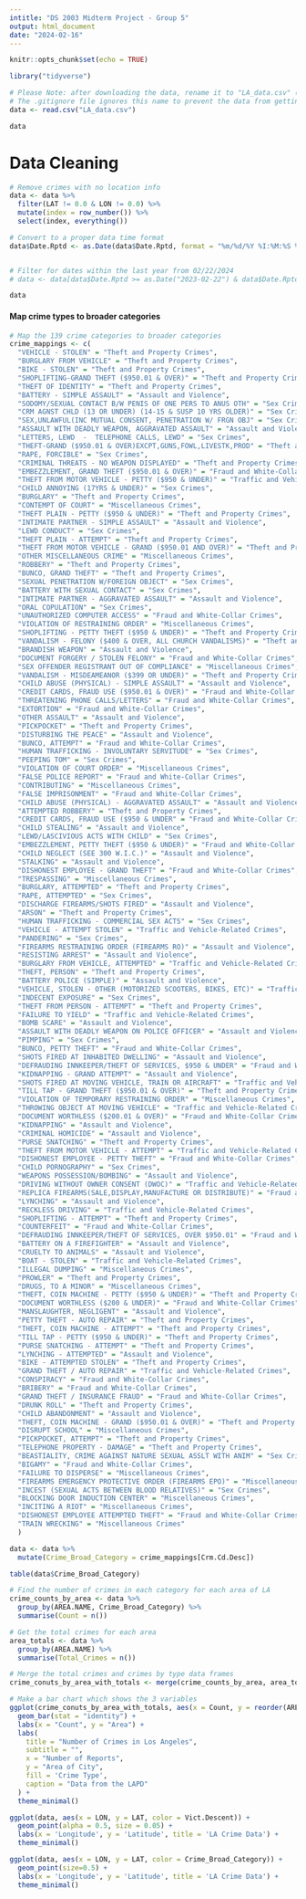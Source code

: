 ```yaml
---
intitle: "DS 2003 Midterm Project - Group 5"
output: html_document
date: "2024-02-16"
---
```


```r
knitr::opts_chunk$set(echo = TRUE)
```

```r
library("tidyverse")
```

```r
# Please Note: after downloading the data, rename it to "LA_data.csv" (and place it in the same directory)
# The .gitignore file ignores this name to prevent the data from getting committed
data <- read.csv("LA_data.csv")
```

```r
data
```

# Data Cleaning

```r


# Remove crimes with no location info
data <- data %>%
  filter(LAT != 0.0 & LON != 0.0) %>%
  mutate(index = row_number()) %>%
  select(index, everything())

# Convert to a proper data time format
data$Date.Rptd <- as.Date(data$Date.Rptd, format = "%m/%d/%Y %I:%M:%S %p")


# Filter for dates within the last year from 02/22/2024
# data <- data[data$Date.Rptd >= as.Date("2023-02-22") & data$Date.Rptd <= as.Date("2024-02-22"), ]

```


```r
data
```


#### Map crime types to broader categories

```r
# Map the 139 crime categories to broader categories
crime_mappings <- c(
  "VEHICLE - STOLEN" = "Theft and Property Crimes",
  "BURGLARY FROM VEHICLE" = "Theft and Property Crimes",
  "BIKE - STOLEN" = "Theft and Property Crimes",
  "SHOPLIFTING-GRAND THEFT ($950.01 & OVER)" = "Theft and Property Crimes",
  "THEFT OF IDENTITY" = "Theft and Property Crimes",
  "BATTERY - SIMPLE ASSAULT" = "Assault and Violence",
  "SODOMY/SEXUAL CONTACT B/W PENIS OF ONE PERS TO ANUS OTH" = "Sex Crimes",
  "CRM AGNST CHLD (13 OR UNDER) (14-15 & SUSP 10 YRS OLDER)" = "Sex Crimes",
  "SEX,UNLAWFUL(INC MUTUAL CONSENT, PENETRATION W/ FRGN OBJ" = "Sex Crimes",
  "ASSAULT WITH DEADLY WEAPON, AGGRAVATED ASSAULT" = "Assault and Violence",
  "LETTERS, LEWD  -  TELEPHONE CALLS, LEWD" = "Sex Crimes",
  "THEFT-GRAND ($950.01 & OVER)EXCPT,GUNS,FOWL,LIVESTK,PROD" = "Theft and Property Crimes",
  "RAPE, FORCIBLE" = "Sex Crimes",
  "CRIMINAL THREATS - NO WEAPON DISPLAYED" = "Theft and Property Crimes",
  "EMBEZZLEMENT, GRAND THEFT ($950.01 & OVER)" = "Fraud and White-Collar Crimes",
  "THEFT FROM MOTOR VEHICLE - PETTY ($950 & UNDER)" = "Traffic and Vehicle-Related Crimes",
  "CHILD ANNOYING (17YRS & UNDER)" = "Sex Crimes",
  "BURGLARY" = "Theft and Property Crimes",
  "CONTEMPT OF COURT" = "Miscellaneous Crimes",
  "THEFT PLAIN - PETTY ($950 & UNDER)" = "Theft and Property Crimes",
  "INTIMATE PARTNER - SIMPLE ASSAULT" = "Assault and Violence",
  "LEWD CONDUCT" = "Sex Crimes",
  "THEFT PLAIN - ATTEMPT" = "Theft and Property Crimes",
  "THEFT FROM MOTOR VEHICLE - GRAND ($950.01 AND OVER)" = "Theft and Property Crimes",
  "OTHER MISCELLANEOUS CRIME" = "Miscellaneous Crimes",
  "ROBBERY" = "Theft and Property Crimes",
  "BUNCO, GRAND THEFT" = "Theft and Property Crimes",
  "SEXUAL PENETRATION W/FOREIGN OBJECT" = "Sex Crimes",
  "BATTERY WITH SEXUAL CONTACT" = "Sex Crimes",
  "INTIMATE PARTNER - AGGRAVATED ASSAULT" = "Assault and Violence",
  "ORAL COPULATION" = "Sex Crimes",
  "UNAUTHORIZED COMPUTER ACCESS" = "Fraud and White-Collar Crimes",
  "VIOLATION OF RESTRAINING ORDER" = "Miscellaneous Crimes",
  "SHOPLIFTING - PETTY THEFT ($950 & UNDER)" = "Theft and Property Crimes",
  "VANDALISM - FELONY ($400 & OVER, ALL CHURCH VANDALISMS)" = "Theft and Property Crimes",
  "BRANDISH WEAPON" = "Assault and Violence",
  "DOCUMENT FORGERY / STOLEN FELONY" = "Fraud and White-Collar Crimes",
  "SEX OFFENDER REGISTRANT OUT OF COMPLIANCE" = "Miscellaneous Crimes",
  "VANDALISM - MISDEAMEANOR ($399 OR UNDER)" = "Theft and Property Crimes",
  "CHILD ABUSE (PHYSICAL) - SIMPLE ASSAULT" = "Assault and Violence",
  "CREDIT CARDS, FRAUD USE ($950.01 & OVER)" = "Fraud and White-Collar Crimes",
  "THREATENING PHONE CALLS/LETTERS" = "Fraud and White-Collar Crimes",
  "EXTORTION" = "Fraud and White-Collar Crimes",
  "OTHER ASSAULT" = "Assault and Violence",
  "PICKPOCKET" = "Theft and Property Crimes",
  "DISTURBING THE PEACE" = "Assault and Violence",
  "BUNCO, ATTEMPT" = "Fraud and White-Collar Crimes",
  "HUMAN TRAFFICKING - INVOLUNTARY SERVITUDE" = "Sex Crimes",
  "PEEPING TOM" = "Sex Crimes",
  "VIOLATION OF COURT ORDER" = "Miscellaneous Crimes",
  "FALSE POLICE REPORT" = "Fraud and White-Collar Crimes",
  "CONTRIBUTING" = "Miscellaneous Crimes",
  "FALSE IMPRISONMENT" = "Fraud and White-Collar Crimes",
  "CHILD ABUSE (PHYSICAL) - AGGRAVATED ASSAULT" = "Assault and Violence",
  "ATTEMPTED ROBBERY" = "Theft and Property Crimes",
  "CREDIT CARDS, FRAUD USE ($950 & UNDER" = "Fraud and White-Collar Crimes",
  "CHILD STEALING" = "Assault and Violence",
  "LEWD/LASCIVIOUS ACTS WITH CHILD" = "Sex Crimes",
  "EMBEZZLEMENT, PETTY THEFT ($950 & UNDER)" = "Fraud and White-Collar Crimes",
  "CHILD NEGLECT (SEE 300 W.I.C.)" = "Assault and Violence",
  "STALKING" = "Assault and Violence",
  "DISHONEST EMPLOYEE - GRAND THEFT" = "Fraud and White-Collar Crimes",
  "TRESPASSING" = "Miscellaneous Crimes",
  "BURGLARY, ATTEMPTED" = "Theft and Property Crimes",
  "RAPE, ATTEMPTED" = "Sex Crimes",
  "DISCHARGE FIREARMS/SHOTS FIRED" = "Assault and Violence",
  "ARSON" = "Theft and Property Crimes",
  "HUMAN TRAFFICKING - COMMERCIAL SEX ACTS" = "Sex Crimes",
  "VEHICLE - ATTEMPT STOLEN" = "Traffic and Vehicle-Related Crimes",
  "PANDERING" = "Sex Crimes",
  "FIREARMS RESTRAINING ORDER (FIREARMS RO)" = "Assault and Violence",
  "RESISTING ARREST" = "Assault and Violence",
  "BURGLARY FROM VEHICLE, ATTEMPTED" = "Traffic and Vehicle-Related Crimes",
  "THEFT, PERSON" = "Theft and Property Crimes",
  "BATTERY POLICE (SIMPLE)" = "Assault and Violence",
  "VEHICLE, STOLEN - OTHER (MOTORIZED SCOOTERS, BIKES, ETC)" = "Traffic and Vehicle-Related Crimes",
  "INDECENT EXPOSURE" = "Sex Crimes",
  "THEFT FROM PERSON - ATTEMPT" = "Theft and Property Crimes",
  "FAILURE TO YIELD" = "Traffic and Vehicle-Related Crimes",
  "BOMB SCARE" = "Assault and Violence",
  "ASSAULT WITH DEADLY WEAPON ON POLICE OFFICER" = "Assault and Violence",
  "PIMPING" = "Sex Crimes",
  "BUNCO, PETTY THEFT" = "Fraud and White-Collar Crimes",
  "SHOTS FIRED AT INHABITED DWELLING" = "Assault and Violence",
  "DEFRAUDING INNKEEPER/THEFT OF SERVICES, $950 & UNDER" = "Fraud and White-Collar Crimes",
  "KIDNAPPING - GRAND ATTEMPT" = "Assault and Violence",
  "SHOTS FIRED AT MOVING VEHICLE, TRAIN OR AIRCRAFT" = "Traffic and Vehicle-Related Crimes",
  "TILL TAP - GRAND THEFT ($950.01 & OVER)" = "Theft and Property Crimes",
  "VIOLATION OF TEMPORARY RESTRAINING ORDER" = "Miscellaneous Crimes",
  "THROWING OBJECT AT MOVING VEHICLE" = "Traffic and Vehicle-Related Crimes",
  "DOCUMENT WORTHLESS ($200.01 & OVER)" = "Fraud and White-Collar Crimes",
  "KIDNAPPING" = "Assault and Violence",
  "CRIMINAL HOMICIDE" = "Assault and Violence",
  "PURSE SNATCHING" = "Theft and Property Crimes",
  "THEFT FROM MOTOR VEHICLE - ATTEMPT" = "Traffic and Vehicle-Related Crimes",
  "DISHONEST EMPLOYEE - PETTY THEFT" = "Fraud and White-Collar Crimes",
  "CHILD PORNOGRAPHY" = "Sex Crimes",
  "WEAPONS POSSESSION/BOMBING" = "Assault and Violence",
  "DRIVING WITHOUT OWNER CONSENT (DWOC)" = "Traffic and Vehicle-Related Crimes",
  "REPLICA FIREARMS(SALE,DISPLAY,MANUFACTURE OR DISTRIBUTE)" = "Fraud and White-Collar Crimes",
  "LYNCHING" = "Assault and Violence",
  "RECKLESS DRIVING" = "Traffic and Vehicle-Related Crimes",
  "SHOPLIFTING - ATTEMPT" = "Theft and Property Crimes",
  "COUNTERFEIT" = "Fraud and White-Collar Crimes",
  "DEFRAUDING INNKEEPER/THEFT OF SERVICES, OVER $950.01" = "Fraud and White-Collar Crimes",
  "BATTERY ON A FIREFIGHTER" = "Assault and Violence",
  "CRUELTY TO ANIMALS" = "Assault and Violence",
  "BOAT - STOLEN" = "Traffic and Vehicle-Related Crimes",
  "ILLEGAL DUMPING" = "Miscellaneous Crimes",
  "PROWLER" = "Theft and Property Crimes",
  "DRUGS, TO A MINOR" = "Miscellaneous Crimes",
  "THEFT, COIN MACHINE - PETTY ($950 & UNDER)" = "Theft and Property Crimes",
  "DOCUMENT WORTHLESS ($200 & UNDER)" = "Fraud and White-Collar Crimes",
  "MANSLAUGHTER, NEGLIGENT" = "Assault and Violence",
  "PETTY THEFT - AUTO REPAIR" = "Theft and Property Crimes",
  "THEFT, COIN MACHINE - ATTEMPT" = "Theft and Property Crimes",
  "TILL TAP - PETTY ($950 & UNDER)" = "Theft and Property Crimes",
  "PURSE SNATCHING - ATTEMPT" = "Theft and Property Crimes",
  "LYNCHING - ATTEMPTED" = "Assault and Violence",
  "BIKE - ATTEMPTED STOLEN" = "Theft and Property Crimes",
  "GRAND THEFT / AUTO REPAIR" = "Traffic and Vehicle-Related Crimes",
  "CONSPIRACY" = "Fraud and White-Collar Crimes",
  "BRIBERY" = "Fraud and White-Collar Crimes",
  "GRAND THEFT / INSURANCE FRAUD" = "Fraud and White-Collar Crimes",
  "DRUNK ROLL" = "Theft and Property Crimes",
  "CHILD ABANDONMENT" = "Assault and Violence",
  "THEFT, COIN MACHINE - GRAND ($950.01 & OVER)" = "Theft and Property Crimes",
  "DISRUPT SCHOOL" = "Miscellaneous Crimes",
  "PICKPOCKET, ATTEMPT" = "Theft and Property Crimes",
  "TELEPHONE PROPERTY - DAMAGE" = "Theft and Property Crimes",
  "BEASTIALITY, CRIME AGAINST NATURE SEXUAL ASSLT WITH ANIM" = "Sex Crimes",
  "BIGAMY" = "Fraud and White-Collar Crimes",
  "FAILURE TO DISPERSE" = "Miscellaneous Crimes",
  "FIREARMS EMERGENCY PROTECTIVE ORDER (FIREARMS EPO)" = "Miscellaneous Crimes",
  "INCEST (SEXUAL ACTS BETWEEN BLOOD RELATIVES)" = "Sex Crimes",
  "BLOCKING DOOR INDUCTION CENTER" = "Miscellaneous Crimes",
  "INCITING A RIOT" = "Miscellaneous Crimes",
  "DISHONEST EMPLOYEE ATTEMPTED THEFT" = "Fraud and White-Collar Crimes",
  "TRAIN WRECKING" = "Miscellaneous Crimes"
  )

data <- data %>%
  mutate(Crime_Broad_Category = crime_mappings[Crm.Cd.Desc])

table(data$Crime_Broad_Category)
```

```r

# Find the number of crimes in each category for each area of LA
crime_counts_by_area <- data %>%
  group_by(AREA.NAME, Crime_Broad_Category) %>%
  summarise(Count = n())

# Get the total crimes for each area
area_totals <- data %>%
  group_by(AREA.NAME) %>%
  summarise(Total_Crimes = n())

# Merge the total crimes and crimes by type data frames
crime_conuts_by_area_with_totals <- merge(crime_counts_by_area, area_totals, by = "AREA.NAME")

# Make a bar chart which shows the 3 variables
ggplot(crime_conuts_by_area_with_totals, aes(x = Count, y = reorder(AREA.NAME, Total_Crimes), fill = Crime_Broad_Category)) +
  geom_bar(stat = "identity") +
  labs(x = "Count", y = "Area") +
  labs(
    title = "Number of Crimes in Los Angeles",
    subtitle = "",
    x = "Number of Reports",
    y = "Area of City",
    fill = 'Crime Type',
    caption = "Data from the LAPD"
  ) +
  theme_minimal()

```

```r
ggplot(data, aes(x = LON, y = LAT, color = Vict.Descent)) +
  geom_point(alpha = 0.5, size = 0.05) +
  labs(x = 'Longitude', y = 'Latitude', title = 'LA Crime Data') +
  theme_minimal()
```

```r
ggplot(data, aes(x = LON, y = LAT, color = Crime_Broad_Category)) +
  geom_point(size=0.5) +
  labs(x = 'Longitude', y = 'Latitude', title = 'LA Crime Data') +
  theme_minimal()
```

